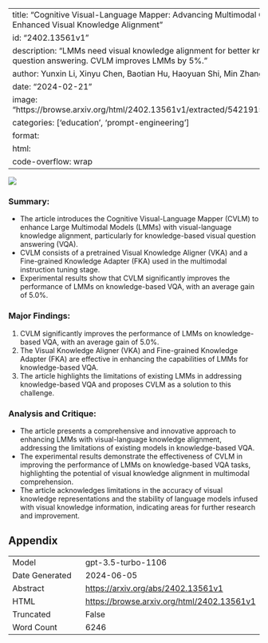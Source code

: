 
---
title: "Cognitive Visual-Language Mapper: Advancing Multimodal Comprehension with Enhanced Visual Knowledge Alignment"
id: "2402.13561v1"
description: "LMMs need visual knowledge alignment for better knowledge-based visual question answering. CVLM improves LMMs by 5%."
author: Yunxin Li, Xinyu Chen, Baotian Hu, Haoyuan Shi, Min Zhang
date: "2024-02-21"
image: "https://browse.arxiv.org/html/2402.13561v1/extracted/5421915/figures/intro_case.png"
categories: ['education', 'prompt-engineering']
format:
  html:
    code-overflow: wrap
---

![](https://browse.arxiv.org/html/2402.13561v1/extracted/5421915/figures/intro_case.png)

### **Summary:**
- The article introduces the Cognitive Visual-Language Mapper (CVLM) to enhance Large Multimodal Models (LMMs) with visual-language knowledge alignment, particularly for knowledge-based visual question answering (VQA).
- CVLM consists of a pretrained Visual Knowledge Aligner (VKA) and a Fine-grained Knowledge Adapter (FKA) used in the multimodal instruction tuning stage.
- Experimental results show that CVLM significantly improves the performance of LMMs on knowledge-based VQA, with an average gain of 5.0%.

### **Major Findings:**
1. CVLM significantly improves the performance of LMMs on knowledge-based VQA, with an average gain of 5.0%.
2. The Visual Knowledge Aligner (VKA) and Fine-grained Knowledge Adapter (FKA) are effective in enhancing the capabilities of LMMs for knowledge-based VQA.
3. The article highlights the limitations of existing LMMs in addressing knowledge-based VQA and proposes CVLM as a solution to this challenge.

### **Analysis and Critique:**
- The article presents a comprehensive and innovative approach to enhancing LMMs with visual-language knowledge alignment, addressing the limitations of existing models in knowledge-based VQA.
- The experimental results demonstrate the effectiveness of CVLM in improving the performance of LMMs on knowledge-based VQA tasks, highlighting the potential of visual knowledge alignment in multimodal comprehension.
- The article acknowledges limitations in the accuracy of visual knowledge representations and the stability of language models infused with visual knowledge information, indicating areas for further research and improvement.

## Appendix

|          |          |
|----------|----------|
| Model     | gpt-3.5-turbo-1106       |
| Date Generated     | 2024-06-05       |
| Abstract | [https://arxiv.org/abs/2402.13561v1](https://arxiv.org/abs/2402.13561v1)        |
| HTML     | [https://browse.arxiv.org/html/2402.13561v1](https://browse.arxiv.org/html/2402.13561v1)       |
| Truncated       | False       |
| Word Count       | 6246       |